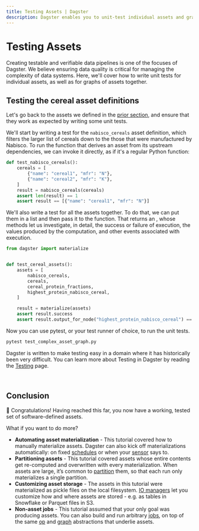 ```yaml
---
title: Testing Assets | Dagster
description: Dagster enables you to unit-test individual assets and graphs of assets
---
```


# Testing Assets

Creating testable and verifiable data pipelines is one of the focuses of Dagster. We believe ensuring data quality is critical for managing the complexity of data systems. Here, we'll cover how to write unit tests for individual assets, as well as for graphs of assets together.

## Testing the cereal asset definitions

Let's go back to the assets we defined in the [prior section](/tutorial/assets/asset-graph#a-more-complex-asset-graph), and ensure that they work as expected by writing some unit tests.

We'll start by writing a test for the `nabisco_cereals` asset definition, which filters the larger list of cereals down to the those that were manufactured by Nabisco. To run the function that derives an asset from its upstream dependencies, we can invoke it directly, as if it's a regular Python function:

```python file=/guides/dagster/asset_tutorial/complex_asset_graph_tests.py startafter=start_asset_test endbefore=end_asset_test
def test_nabisco_cereals():
    cereals = [
        {"name": "cereal1", "mfr": "N"},
        {"name": "cereal2", "mfr": "K"},
    ]
    result = nabisco_cereals(cereals)
    assert len(result) == 1
    assert result == [{"name": "cereal1", "mfr": "N"}]
```

We'll also write a test for all the assets together. To do that, we can put them in a list and then pass it to the <PyObject object="materialize" /> function. That returns an <PyObject object="ExecuteInProcessResult" />, whose methods let us investigate, in detail, the success or failure of execution, the values produced by the computation, and other events associated with execution.

```python file=/guides/dagster/asset_tutorial/complex_asset_graph_tests.py startafter=start_all_assets_test endbefore=end_all_assets_test
from dagster import materialize


def test_cereal_assets():
    assets = [
        nabisco_cereals,
        cereals,
        cereal_protein_fractions,
        highest_protein_nabisco_cereal,
    ]

    result = materialize(assets)
    assert result.success
    assert result.output_for_node("highest_protein_nabisco_cereal") == "100% Bran"
```

Now you can use pytest, or your test runner of choice, to run the unit tests.

```bash
pytest test_complex_asset_graph.py
```

Dagster is written to make testing easy in a domain where it has historically been very difficult. You can learn more about Testing in Dagster by reading the [Testing](/concepts/testing) page.

<br />

## Conclusion

🎉 Congratulations! Having reached this far, you now have a working, tested set of software-defined assets.

What if you want to do more?

- **Automating asset materialization** - This tutorial covered how to manually materialize assets. Dagster can also kick off materializations automatically: on fixed [schedules](/concepts/partitions-schedules-sensors/schedules) or when your [sensor](/concepts/partitions-schedules-sensors/sensors) says to.
- **Partitioning assets** - This tutorial covered assets whose entire contents get re-computed and overwritten with every materialization. When assets are large, it’s common to [partition](/concepts/partitions-schedules-sensors/partitions) them, so that each run only materializes a single partition.
- **Customizing asset storage** - The assets in this tutorial were materialized as pickle files on the local filesystem. [IO managers](/concepts/io-management/io-managers) let you customize how and where assets are stored - e.g. as tables in Snowflake or Parquet files in S3.
- **Non-asset jobs** - This tutorial assumed that your only goal was producing assets. You can also build and run arbitrary [jobs](/concepts/ops-jobs-graphs/jobs), on top of the same [op](/concepts/ops-jobs-graphs/ops) and [graph](/concepts/ops-jobs-graphs/graphs) abstractions that underlie assets.

<br />

